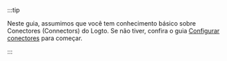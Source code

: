 :::tip

Neste guia, assumimos que você tem conhecimento básico sobre Conectores (Connectors) do Logto. Se não tiver, confira o guia [Configurar conectores](/connectors) para começar.

:::
